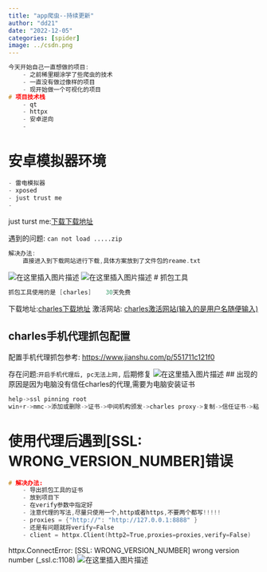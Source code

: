 ```yaml
---
title: "app爬虫--持续更新"
author: "dd21"
date: "2022-12-05" 
categories: [spider]
image: ../csdn.png
---
```



```c
今天开始自己一直想做的项目:
	- 之前稀里糊涂学了些爬虫的技术
	- 一直没有做过像样的项目
	- 现开始做一个可视化的项目
# 项目技术栈
	- qt
	- httpx
	- 安卓逆向
	- 
```

# 安卓模拟器环境

```c
- 雷电模拟器
- xposed
- just trust me
- 
```
just turst me:[下载下载地址](https://github.com/Fuzion24/JustTrustMe/releases/tag/v.2)

遇到的问题:
`can not load .....zip`

```c
解决办法: 
	直接进入到下载网站进行下载,具体方案放到了文件包的reame.txt
```
![在这里插入图片描述](https://img-blog.csdnimg.cn/026e3bf978ab42f8b3c5e8c2219ee25d.png)
![在这里插入图片描述](https://img-blog.csdnimg.cn/730c4ab7d99a464a8646e33bca20a2ce.png)
# 抓包工具

```c
抓包工具使用的是 [charles]    30天免费
```
下载地址:[charles下载地址](https://www.charlesproxy.com/latest-release/download.do)
激活网站: [charles激活网站(输入的是用户名随便输入)](https://www.zzzmode.com/mytools/charles/)

## charles手机代理抓包配置
配置手机代理抓包参考: [https://www.jianshu.com/p/551711c121f0](https://www.jianshu.com/p/551711c121f0)

存在问题:`开启手机代理后, pc无法上网,` 后期修复
![在这里插入图片描述](https://img-blog.csdnimg.cn/e591276670e24c34b11d66baa9bbba52.png)
## 出现的原因是因为电脑没有信任charles的代理,需要为电脑安装证书

```c
help->ssl pinning root
win+r->mmc->添加或删除->证书->中间机构颁发->charles proxy->复制->信任证书->粘贴->重启
```

# 使用代理后遇到[SSL: WRONG_VERSION_NUMBER]错误

```c
# 解决办法:
	- 导出抓包工具的证书
	- 放到项目下
	- 在verify参数中指定好
	- 注意代理的写法,尽量只使用一个,http或者https,不要两个都写!!!!!
	- proxies = {"http://": "http://127.0.0.1:8888" }
	- 还是有问题就将verify=False 
	- client = httpx.Client(http2=True,proxies=proxies,verify=False)
```

httpx.ConnectError: [SSL: WRONG_VERSION_NUMBER] wrong version number (_ssl.c:1108)
![在这里插入图片描述](https://img-blog.csdnimg.cn/8d741368ee194f7cb03496f2777d7c50.png)


